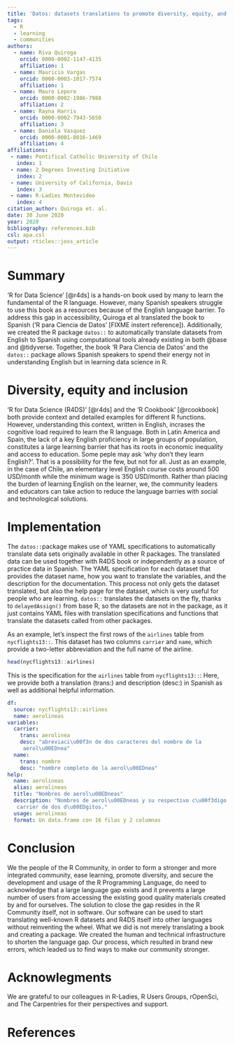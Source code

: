 ```yaml
---
title: 'Datos: datasets translations to promote diversity, equity, and inclusion'
tags:
  - R
  - learning
  - communities
authors:
  - name: Riva Quiroga
    orcid: 0000-0002-1147-4135
    affiliation: 1
  - name: Mauricio Vargas
    orcid: 0000-0003-1017-7574
    affiliation: 1
  - name: Mauro Lepore
    orcid: 0000-0002-1986-7988
    affiliation: 2
  - name: Rayna Harris
    orcid: 0000-0002-7943-5650
    affiliation: 3
  - name: Daniela Vasquez
    orcid: 0000-0001-8016-1469
    affiliation: 4
affiliations:
 - name: Pontifical Catholic University of Chile
   index: 1
 - name: 2 Degrees Investing Initiative
   index: 2
 - name: University of California, Davis
   index: 3
 - name: R-Ladies Montevideo
   index: 4
citation_author: Quiroga et. al.
date: 30 June 2020
year: 2020
bibliography: references.bib
csl: apa.csl
output: rticles::joss_article
---
```


# Summary
  
'R for Data Science' [@r4ds] is a hands-on book used by many to learn the fundamental of the R language. However, many Spanish speakers struggle
to use this book as a resources because of the English language barrier.
To address this gap in accessibility, Quiroga et al translated
the book to Spanish ('R para Ciencia de Datos' [FIXME instert reference]). 
Additionally, we created the R package `datos::`  to automatically translate datasets from English to Spanish using computational tools already existing in both @base and @tidyverse. Together, the book 'R Para Ciencia de Datos' and the `datos::` package allows
Spanish speakers to spend their energy not in understanding English but in
learning data science in R.

# Diversity, equity and inclusion

'R for Data Science (R4DS)' [@r4ds] and the 'R Cookbook' [@rcookbook] both provide context and detailed examples for different R functions. However, understanding this context, written in English, incrases the cognitive load required to learn the R language. Both in Latin America and Spain, the lack of a key English proficiency in large groups of population, constitutes a large learning barrier that has its roots in economic inequality and access to education.  Some peple may ask 'why don't they learn English?'. That is a possibility for the few, but not for all. Just as an example, in the case of Chile, an elementary level English course costs around 500 USD/month while the minimum wage is 350 USD/month. Rather than placing the burden of learning English on the learner, we, the community leaders and educators can take action to reduce the language barries with social and technological solutions. 

# Implementation 

The `datos::`package makes use of YAML specifications to automatically translate data sets originally available in other R packages. The translated data can be used together with R4DS book or independently as a source of practice data in Spanish. The YAML specification for each dataset that provides the dataset name, how you want to translate the variables, and the description for the documentation. This process not only gets the dataset translated, but also the help page for the dataset, which is very useful for people who are learning. `datos::` translates the datasets on the fly, thanks to `delayedAssign()` from base R, so the datasets are not in the package, as it just contains YAML files with translation specifications and functions that translate the datasets called from other packages.

As an example, let's inspect the first rows of the `airlines` table from `nycflights13::`. This dataset has two columns `carrier` and `name`, which provide a two-letter abbreviation and the full name of the airline.

```r
head(nycflights13::airlines)
```

This is the specification for the `airlines` table from `nycflights13::`: Here, we provide both a translation (trans:) and description (desc:) in Spanish as well as additional helpful information.

```yaml
df:
  source: nycflights13::airlines
  name: aerolineas
variables:
  carrier:
    trans: aerolinea
    desc: "abreviaci\u00f3n de dos caracteres del nombre de la
     aerol\u00EDnea"
  name:
    trans: nombre
    desc: "nombre completo de la aerol\u00EDnea"
help:
  name: aerolineas
  alias: aerolineas
  title: "Nombres de aerol\u00EDneas"
  description: "Nombres de aerol\u00EDneas y su respectivo c\u00f3digo
   carrier de dos d\u00EDgitos."
  usage: aerolineas
  format: Un data.frame con 16 filas y 2 columnas
```

# Conclusion

We the people of the R Community, in order to form a stronger and more integrated community, ease learning, promote diversity, and secure the development and usage of the R Programming Language, do need to acknowledge that a large language gap exists and it prevents a large number of users from accessing the existing good quality materials created by and for ourselves. The solution to close the gap resides in the R Community itself, not in software. Our software can be used to start translating well-known R datasets and R4DS itself into other languages without reinventing the wheel. What we did is not merely translating a book and creating a package. We created the human and technical infrastructure to shorten the language gap. Our process, which resulted in brand new errors, which leaded us to find ways to make our community stronger.

# Acknowlegments 

We are grateful to our colleagues in R-Ladies, R Users Groups, rOpenSci, and The Carpentries for their perspectives and support. 

# References
